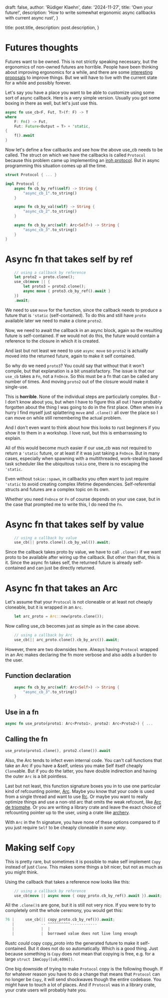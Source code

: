 
  draft: false,
  author: 'Rüdiger Klaehn',
  date: '2024-11-27',
  title: 'Own your future!',
  description:
    'How to write somewhat ergonomic async callbacks with current async rust',
}

  title: post.title,
  description: post.description,
}


# Futures thoughts

Futures want to be owned. This is not strictly speaking necessary, but the ergonomics of non-owned futures are horrible. People have been thinking about improving ergonomics for a while, and there are some [interesting proposals](https://smallcultfollowing.com/babysteps/blog/2024/06/26/claim-followup-1/) to improve things. But we will have to live with the current state for a while and possibly forever.

Let's say you have a place you want to be able to customize using some sort of async callback. Here is a very simple version. Usually you got some boxing in there as well, but let's just use this.

```rust
async fn use_cb<F, Fut, T>(f: F) -> T
where
    F: Fn() -> Fut,
    Fut: Future<Output = T> + 'static,
{
    f().await
}
```

Now let's define a few callbacks and see how the above use_cb needs to be called. The struct on which we have the callbacks is called `Protocol` because this problem came up implementing an [iroh protocol](https://www.iroh.computer/blog/iroh-0-25-0-custom-protocols-for-all). But in async programming this situation comes up all the time.

```rust
struct Protocol { ... }

impl Protocol {
    async fn cb_by_ref(&self) -> String {
        "async_cb_1".to_string()
    }

    async fn cb_by_val(self) -> String {
        "async_cb_2".to_string()
    }

    async fn cb_by_arc(self: Arc<Self>) -> String {
        "async_cb_3".to_string()
    }
}
```

# Async fn that takes self by ref

```rust
    // using a callback by reference
    let proto2 = proto.clone();
    use_cb(move || {
        let proto3 = proto2.clone();
        async move { proto3.cb_by_ref().await }
    })
    .await;
```

We need to use `move` for the function, since the callback needs to produce a future that is `'static` (self-contained). To do this and still have `proto` available later we need to make a clone `proto2`.

Now, we need to await the callback in an async block, again so the resulting future is self-contained. If we would not do this, the future would contain a reference to the closure in which it is created.

And last but not least we need to use `async move` so `proto2` is actually moved into the returned future, again to make it self contained.

So why do we need `proto3`? You could say that without that it won't compile, but that explanation is a bit unsatisfactory. The issue is that our `use_cb` takes a `Fn`, not a `FnOnce`. So this must be a fn that can be called any number of times. And moving `proto2` out of the closure would make it single-use.

This is **horrible**. None of the individual steps are particularly complex. But - I don't know about you, but when I have to figure this all out I have probably forgotten about the thing I was going to do in the first place. Often when in a hurry I find myself just splattering `move` and `.clone()` all over the place so I can move on while still remembering the actual problem.

And I don't even want to think about how this looks to rust beginners if you show it to them in a workshop. I love rust, but this is embarrassing to explain.

All of this would become much easier if our use_cb was not required to return a `'static` future, or at least if it was just taking a `FnOnce`. But in many cases, especially when spawning with a multithreaded, work-stealing based task scheduler like the ubiquitous `tokio` one, there is no escaping the `'static`.

Even without `tokio::spawn`, in callbacks you often want to just require `'static` to avoid creating complex lifetime dependencies. Self-referential structs and futures are a complex topic on its own.

Whether you need `FnOnce` or `Fn` of course depends on your use case, but in the case that prompted me to write this, I do need the `Fn`.

# Async fn that takes self by value

```rust
    // using a callback by value
    use_cb(|| proto.clone().cb_by_val()).await;
```

Since the callback takes proto by value, we have to call `.clone()` if we want proto to be available after wiring up the callback. But other than that, this is it. Since the async fn takes self, the returned future is already self-contained and can just be directly returned.

# Async fn that takes an Arc<Self>

Let's assume that your `Protocol` is not cloneable or at least not cheaply cloneable, but it is wrapped in an `Arc`.

```rust
    let arc_proto = Arc::new(proto.clone());
```

Now calling use_cb becomes just as simple as in the case above.

```rust
    // using a callback by Arc
    use_cb(|| arc_proto.clone().cb_by_arc()).await;
```

However, there are two downsides here. Always having `Protocol` wrapped in an Arc makes declaring the fn more verbose and also adds a burden to the user.

## Function declaration

```rust
    async fn cb_by_arc(self: Arc<Self>) -> String {
        "async_cb_3".to_string()
    }
```

## Use in a fn

```rust
async fn use_proto(proto1: Arc<Proto1>, proto2: Arc<Proto2>) { ...
```

## Calling the fn

```rust
use_proto(proto1.clone(), proto2.clone()).await
```

Also, the Arc tends to infect even internal code. You can't call functions that take an Arc<Self> if you have a &self, unless you make Self itself cheaply `Clone`able. But if you do the latter, you have double indirection and having the outer `Arc` is a bit pointless.

Last but not least, this function signature boxes you in to use one particular kind of refcounting pointer, [Arc](https://doc.rust-lang.org/std/sync/struct.Arc.html). Maybe you know that your code is used from a single thread and want to use [Rc](https://doc.rust-lang.org/std/rc/struct.Rc.html). Or maybe you want to really optimize things and use a non-std arc that omits the weak refcount, like [Arc de triomphe](https://docs.rs/triomphe/latest/triomphe/). Or you are writing a library crate and leave the exact choice of refcounting pointer up to the user, using a crate like [archery](https://crates.io/crates/archery).

With `Arc` in the fn signature, you have none of these options compared to if you just require `Self` to be cheaply cloneable in *some way*.

# Making self `Copy`

This is pretty rare, but sometimes it is possible to make self implement `Copy` instead of just `Clone`. This makes some things a bit nicer, but not as much as you might think.

Using the callback that takes a reference now looks like this:

```rust
    // using a callback by reference
    use_cb(move || async move { copy_proto.cb_by_ref().await }).await;
```

All the `.clone()`s are gone, but it is still not very nice. If you were to try to completely omit the whole ceremony, you would get this:

```rust
76 |     use_cb(|| copy_proto.cb_by_ref()).await;
   |            -- ^^^^^^^^^^------------
   |            |  |
   |            |  borrowed value does not live long enough
```

Rustc *could* copy copy_proto into the generated future to make it self-contained. But it does not do so automatically. Which is a good thing. Just because something is `Copy` does not mean that copying is free, e.g. for a large `struct IAmCopy([u8;4096])`.

One big downside of trying to make `Protocol` copy is the following though. If for whatever reason you have to do a change that means that `Protocol` can no longer be `Copy`, it will send shockwaves though the entire codebase. You might have to touch a lot of places. And if `Protocol` was in a library crate, your crate users will probably hate you.